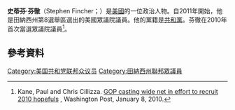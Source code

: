'''史蒂芬·芬徹'''（Stephen Fincher；{{bd|1973年|2月7日}}）是[[美國|美國]]的一位政治人物。自2011年開始，他是田納西州第8選舉區選出的美國眾議院議員。他的黨籍是[[共和黨_(美國)|共和黨]]。芬徹在2010年首次當選眾議院議員<ref>Kane, Paul and Chris Cillizza.  [http://www.washingtonpost.com/wp-dyn/content/article/2010/01/07/AR2010010703555.html GOP casting wide net in effort to recruit 2010 hopefuls] {{Wayback|url=http://www.washingtonpost.com/wp-dyn/content/article/2010/01/07/AR2010010703555.html |date=20160304060154 }}, Washington Post, January 8, 2010.</ref>。
== 參考資料 ==
{{reflist}}
{{US-poli-bio-stub}}
{{normdaten}}
{{DEFAULTSORT:fincher}}
[[Category:美国共和党联邦众议员|Category:美国共和党联邦众议员]]
[[Category:田納西州聯邦眾議員|Category:田納西州聯邦眾議員]]